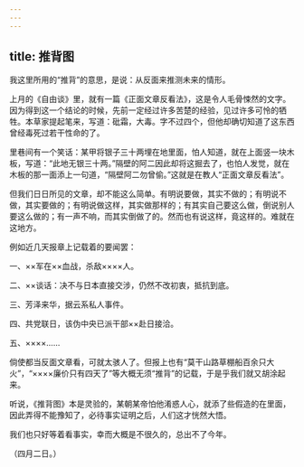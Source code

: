 ```yaml
---
---
---
```

title: 推背图
---



我这里所用的“推背”的意思，是说：从反面来推测未来的情形。

上月的《自由谈》里，就有一篇《正面文章反看法》，这是令人毛骨悚然的文字。因为得到这一个结论的时候，先前一定经过许多苦楚的经验，见过许多可怜的牺牲。本草家提起笔来，写道：砒霜，大毒。字不过四个，但他却确切知道了这东西曾经毒死过若干性命的了。

里巷间有一个笑话：某甲将银子三十两埋在地里面，怕人知道，就在上面竖一块木板，写道：“此地无银三十两。”隔壁的阿二因此却将这掘去了，也怕人发觉，就在木板的那一面添上一句道，“隔壁阿二勿曾偷。”这就是在教人“正面文章反看法”。

但我们日日所见的文章，却不能这么简单。有明说要做，其实不做的；有明说不做，其实要做的；有明说做这样，其实做那样的；有其实自己要这么做，倒说别人要这么做的；有一声不响，而其实倒做了的。然而也有说这样，竟这样的。难就在这地方。

例如近几天报章上记载着的要闻罢：

一、××军在××血战，杀敌××××人。

二、××谈话：决不与日本直接交涉，仍然不改初衷，抵抗到底。

三、芳泽来华，据云系私人事件。

四、共党联日，该伪中央已派干部××赴日接洽。

五、××××……

倘使都当反面文章看，可就太骇人了。但报上也有“莫干山路草棚船百余只大火”，“××××廉价只有四天了”等大概无须“推背”的记载，于是乎我们就又胡涂起来。

听说，《推背图》本是灵验的，某朝某帝怕他淆惑人心，就添了些假造的在里面，因此弄得不能豫知了，必待事实证明之后，人们这才恍然大悟。

我们也只好等着看事实，幸而大概是不很久的，总出不了今年。

（四月二日。）